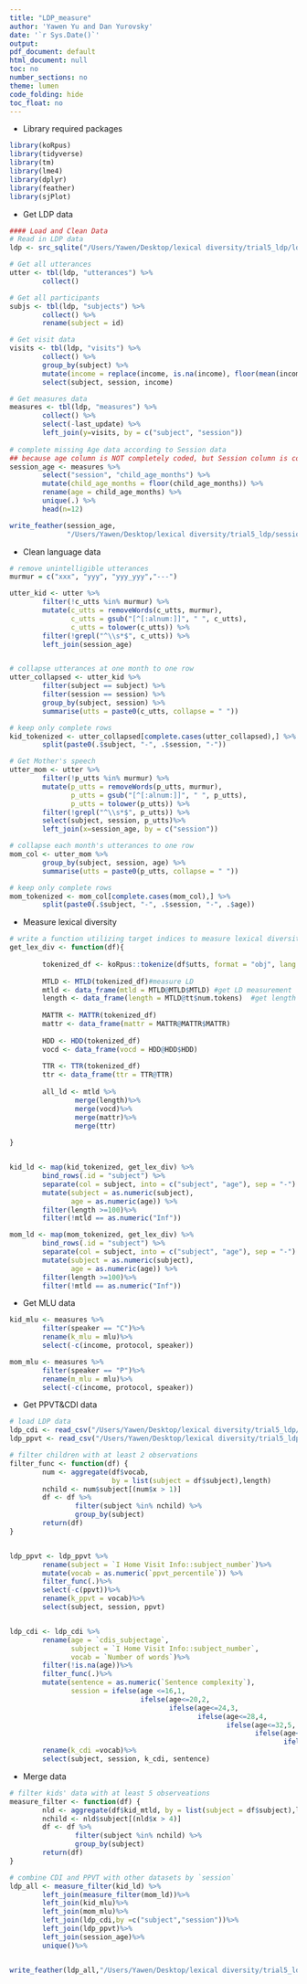 ```yaml
---
title: "LDP_measure"
author: 'Yawen Yu and Dan Yurovsky'
date: '`r Sys.Date()`'
output:
pdf_document: default
html_document: null
toc: no
number_sections: no
theme: lumen
code_folding: hide
toc_float: no
---
```


* Library required packages 
```r
library(koRpus)
library(tidyverse)
library(tm)
library(lme4)
library(dplyr)
library(feather)
library(sjPlot)
```

* Get LDP data
```r
#### Load and Clean Data
# Read in LDP data
ldp <- src_sqlite("/Users/Yawen/Desktop/lexical diversity/trial5_ldp/ldp.db")

# Get all utterances
utter <- tbl(ldp, "utterances") %>%
        collect() 

# Get all participants
subjs <- tbl(ldp, "subjects") %>%
        collect() %>%
        rename(subject = id)

# Get visit data
visits <- tbl(ldp, "visits") %>%
        collect() %>%
        group_by(subject) %>%
        mutate(income = replace(income, is.na(income), floor(mean(income, na.rm = T)))) %>%
        select(subject, session, income)

# Get measures data
measures <- tbl(ldp, "measures") %>%
        collect() %>%
        select(-last_update) %>%
        left_join(y=visits, by = c("subject", "session")) 
        
# complete missing Age data according to Session data
## because age column is NOT completely coded, but Session column is complete
session_age <- measures %>%
        select("session", "child_age_months") %>%
        mutate(child_age_months = floor(child_age_months)) %>%
        rename(age = child_age_months) %>%
        unique(.) %>%
        head(n=12)

write_feather(session_age,
              "/Users/Yawen/Desktop/lexical diversity/trial5_ldp/session_age.feather")
```

* Clean language data
```r
# remove unintelligible utterances
murmur = c("xxx", "yyy", "yyy_yyy","---")

utter_kid <- utter %>%
        filter(!c_utts %in% murmur) %>%
        mutate(c_utts = removeWords(c_utts, murmur),
               c_utts = gsub("[^[:alnum:]]", " ", c_utts),
               c_utts = tolower(c_utts)) %>%
        filter(!grepl("^\\s*$", c_utts)) %>%
        left_join(session_age)


# collapse utterances at one month to one row
utter_collapsed <- utter_kid %>%
        filter(subject == subject) %>%
        filter(session == session) %>%
        group_by(subject, session) %>%
        summarise(utts = paste0(c_utts, collapse = " ")) 

# keep only complete rows
kid_tokenized <- utter_collapsed[complete.cases(utter_collapsed),] %>%
        split(paste0(.$subject, "-", .$session, "-"))  

# Get Mother's speech
utter_mom <- utter %>%
        filter(!p_utts %in% murmur) %>%
        mutate(p_utts = removeWords(p_utts, murmur),
               p_utts = gsub("[^[:alnum:]]", " ", p_utts),
               p_utts = tolower(p_utts)) %>%
        filter(!grepl("^\\s*$", p_utts)) %>%
        select(subject, session, p_utts)%>%
        left_join(x=session_age, by = c("session")) 

# collapse each month's utterances to one row
mom_col <- utter_mom %>%
        group_by(subject, session, age) %>%
        summarise(utts = paste0(p_utts, collapse = " "))

# keep only complete rows
mom_tokenized <- mom_col[complete.cases(mom_col),] %>%
        split(paste0(.$subject, "-", .$session, "-", .$age)) 
```

* Measure lexical diversity
```r
# write a function utilizing target indices to measure lexical diversity
get_lex_div <- function(df){
        
        tokenized_df <- koRpus::tokenize(df$utts, format = "obj", lang = "en", tag = TRUE)
        
        MTLD <- MTLD(tokenized_df)#measure LD
        mtld <- data_frame(mtld = MTLD@MTLD$MTLD) #get LD measurement
        length <- data_frame(length = MTLD@tt$num.tokens)  #get length meaasurement
        
        MATTR <- MATTR(tokenized_df)
        mattr <- data_frame(mattr = MATTR@MATTR$MATTR) 
        
        HDD <- HDD(tokenized_df)
        vocd <- data_frame(vocd = HDD@HDD$HDD) 
        
        TTR <- TTR(tokenized_df)
        ttr <- data_frame(ttr = TTR@TTR) 
        
        all_ld <- mtld %>%
                merge(length)%>%
                merge(vocd)%>%
                merge(mattr)%>%
                merge(ttr)
       
}


kid_ld <- map(kid_tokenized, get_lex_div) %>%
        bind_rows(.id = "subject") %>%
        separate(col = subject, into = c("subject", "age"), sep = "-") %>%
        mutate(subject = as.numeric(subject),
               age = as.numeric(age)) %>%
        filter(length >=100)%>%
        filter(!mtld == as.numeric("Inf"))

mom_ld <- map(mom_tokenized, get_lex_div) %>%
        bind_rows(.id = "subject") %>%
        separate(col = subject, into = c("subject", "age"), sep = "-") %>%
        mutate(subject = as.numeric(subject),
               age = as.numeric(age)) %>%
        filter(length >=100)%>%
        filter(!mtld == as.numeric("Inf"))
```

* Get MLU data
```r
kid_mlu <- measures %>%
        filter(speaker == "C")%>%
        rename(k_mlu = mlu)%>%
        select(-c(income, protocol, speaker))

mom_mlu <- measures %>%
        filter(speaker == "P")%>%
        rename(m_mlu = mlu)%>%
        select(-c(income, protocol, speaker))
```

* Get PPVT&CDI data
```r
# load LDP data
ldp_cdi <- read_csv("/Users/Yawen/Desktop/lexical diversity/trial5_ldp/cdi.csv")
ldp_ppvt <- read_csv("/Users/Yawen/Desktop/lexical diversity/trial5_ldp/ppvt.csv")

# filter children with at least 2 observations
filter_func <- function(df) {
        num <- aggregate(df$vocab,
                         by = list(subject = df$subject),length)
        nchild <- num$subject[(num$x > 1)]
        df <- df %>%
                filter(subject %in% nchild) %>%
                group_by(subject)
        return(df)
}


ldp_ppvt <- ldp_ppvt %>%
        rename(subject = `I Home Visit Info::subject_number`)%>%
        mutate(vocab = as.numeric(`ppvt_percentile`)) %>%
        filter_func(.)%>%
        select(-c(ppvt))%>%
        rename(k_ppvt = vocab)%>%
        select(subject, session, ppvt)


ldp_cdi <- ldp_cdi %>%
        rename(age = `cdis_subjectage`,
               subject = `I Home Visit Info::subject_number`,
               vocab = `Number of words`)%>%
        filter(!is.na(age))%>%
        filter_func(.)%>%
        mutate(sentence = as.numeric(`Sentence complexity`),
               session = ifelse(age <=16,1,
                                ifelse(age<=20,2,
                                       ifelse(age<=24,3,
                                              ifelse(age<=28,4,
                                                     ifelse(age<=32,5,
                                                            ifelse(age<=36,6,
                                                                   ifelse(age<=40,7))))))))%>%
        rename(k_cdi =vocab)%>%
        select(subject, session, k_cdi, sentence)
```  

* Merge data
```r
# filter kids' data with at least 5 observeations
measure_filter <- function(df) {
        nld <- aggregate(df$kid_mtld, by = list(subject = df$subject),length)
        nchild <- nld$subject[(nld$x > 4)]
        df <- df %>%
                filter(subject %in% nchild) %>%
                group_by(subject)
        return(df)
}

# combine CDI and PPVT with other datasets by `session`
ldp_all <- measure_filter(kid_ld) %>%
        left_join(measure_filter(mom_ld))%>%
        left_join(kid_mlu)%>%
        left_join(mom_mlu)%>%
        left_join(ldp_cdi,by =c("subject","session"))%>%
        left_join(ldp_ppvt)%>%
        left_join(session_age)%>%
        unique()%>%


write_feather(ldp_all,"/Users/Yawen/Desktop/lexical diversity/trial5_ldp/ldp_all.feather" )
```
